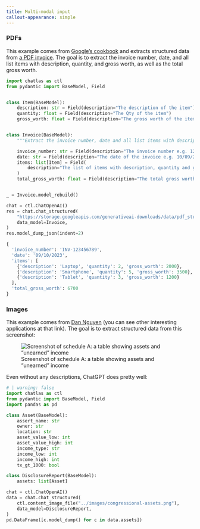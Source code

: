 ```yaml
---
title: Multi-modal input
callout-appearance: simple
---
```


### PDFs

This example comes from [Google's cookbook](https://github.com/google-gemini/cookbook/blob/main/examples/Pdf_structured_outputs_on_invoices_and_forms.ipynb) and extracts structured data from [a PDF invoice](https://storage.googleapis.com/generativeai-downloads/data/pdf_structured_outputs/invoice.pdf). The goal is to extract the invoice number, date, and all list items with description, quantity, and gross worth, as well as the total gross worth.

```python
import chatlas as ctl
from pydantic import BaseModel, Field


class Item(BaseModel):
    description: str = Field(description="The description of the item")
    quantity: float = Field(description="The Qty of the item")
    gross_worth: float = Field(description="The gross worth of the item")


class Invoice(BaseModel):
    """Extract the invoice number, date and all list items with description, quantity and gross worth and the total gross worth."""

    invoice_number: str = Field(description="The invoice number e.g. 1234567890")
    date: str = Field(description="The date of the invoice e.g. 10/09/2012")
    items: list[Item] = Field(
        description="The list of items with description, quantity and gross worth"
    )
    total_gross_worth: float = Field(description="The total gross worth of the invoice")


_ = Invoice.model_rebuild()

chat = ctl.ChatOpenAI()
res = chat.chat_structured(
    "https://storage.googleapis.com/generativeai-downloads/data/pdf_structured_outputs/invoice.pdf",
    data_model=Invoice,
)
res.model_dump_json(indent=2)
```

::: chatlas-response-container

```python
{
  'invoice_number': 'INV-123456789',
  'date': '09/10/2023',
  'items': [
    {'description': 'Laptop', 'quantity': 2, 'gross_worth': 2000},
    {'description': 'Smartphone', 'quantity': 5, 'gross_worth': 3500},
    {'description': 'Tablet', 'quantity': 3, 'gross_worth': 1200}
  ],
  'total_gross_worth': 6700
}
```

:::



### Images

This example comes from [Dan Nguyen](https://gist.github.com/dannguyen/faaa56cebf30ad51108a9fe4f8db36d8) (you can see other interesting applications at that link). The goal is to extract structured data from this screenshot:

![Screenshot of schedule A: a table showing assets and "unearned" income](/congressional-assets.png)

Even without any descriptions, ChatGPT does pretty well:

```python
# | warning: false
import chatlas as ctl
from pydantic import BaseModel, Field
import pandas as pd

class Asset(BaseModel):
    assert_name: str
    owner: str
    location: str
    asset_value_low: int
    asset_value_high: int
    income_type: str
    income_low: int
    income_high: int
    tx_gt_1000: bool

class DisclosureReport(BaseModel):
    assets: list[Asset]

chat = ctl.ChatOpenAI()
data = chat.chat_structured(
    ctl.content_image_file("../images/congressional-assets.png"),
    data_model=DisclosureReport,
)
pd.DataFrame([c.model_dump() for c in data.assets])
```

